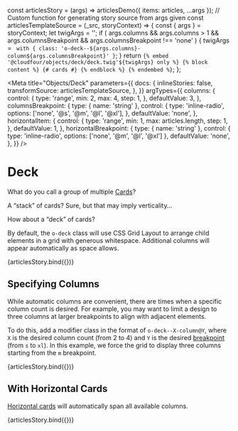 const articlesStory = (args) => articlesDemo({ items: articles, ...args });
// Custom function for generating story source from args given
const articlesTemplateSource = (_src, storyContext) => {
  const { args } = storyContext;
  let twigArgs = '';
  if (
    args.columns &&
    args.columns > 1 &&
    args.columnsBreakpoint &&
    args.columnsBreakpoint !== 'none'
  ) {
    twigArgs = ` with {
  class: 'o-deck--${args.columns}-column${args.columnsBreakpoint}'
}`;
  }
  return `{% embed '@cloudfour/objects/deck/deck.twig'${twigArgs} only %}
  {% block content %}
    {# cards #}
  {% endblock %}
{% endembed %}`;
};

<Meta
  title="Objects/Deck"
  parameters={{
    docs: {
      inlineStories: false,
      transformSource: articlesTemplateSource,
    },
  }}
  argTypes={{
    columns: {
      control: {
        type: 'range',
        min: 2,
        max: 4,
        step: 1,
      },
      defaultValue: 3,
    },
    columnsBreakpoint: {
      type: { name: 'string' },
      control: {
        type: 'inline-radio',
        options: ['none', '@s', '@m', '@l', '@xl'],
      },
      defaultValue: 'none',
    },
    horizontalItem: {
      control: {
        type: 'range',
        min: 1,
        max: articles.length,
        step: 1,
      },
      defaultValue: 1,
    },
    horizontalBreakpoint: {
      type: { name: 'string' },
      control: { type: 'inline-radio', options: ['none', '@m', '@l', '@xl'] },
      defaultValue: 'none',
    },
  }}
/>

# Deck

What do you call a group of multiple [Cards](/docs/components-card--content-blocks)?

A “stack” of cards? Sure, but that may imply verticality…

How about a “deck” of cards?

By default, the `o-deck` class will use CSS Grid Layout to arrange child elements in a grid with generous whitespace. Additional columns will appear automatically as space allows.

<Canvas>
  <Story name="Basic" height="400px">
    {articlesStory.bind({})}
  </Story>
</Canvas>

## Specifying Columns

While automatic columns are convenient, there are times when a specific column count is desired. For example, you may want to limit a design to three columns at larger breakpoints to align with adjacent elements.

To do this, add a modifier class in the format of `o-deck--X-column@Y`, where `X` is the desired column count (from 2 to 4) and `Y` is the desired [breakpoint](/docs/design-tokens-breakpoint--page) (from `s` to `xl`). In this example, we force the grid to display three columns starting from the `m` breakpoint.

<Canvas>
  <Story
    name="Columns"
    height="400px"
    args={{
      columns: 3,
      columnsBreakpoint: '@m',
    }}
  >
    {articlesStory.bind({})}
  </Story>
</Canvas>

## With Horizontal Cards

[Horizontal cards](/docs/components-card--content-blocks#horizontal) will automatically span all available columns.

<Canvas>
  <Story
    name="Horizontal Card"
    height="500px"
    args={{
      columns: 3,
      columnsBreakpoint: '@l',
      horizontalBreakpoint: '@m',
    }}
  >
    {articlesStory.bind({})}
  </Story>
</Canvas>
